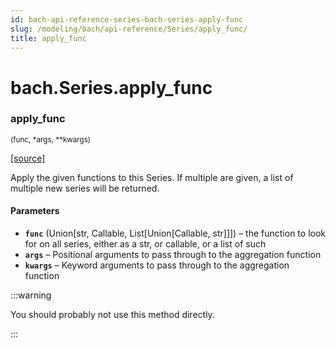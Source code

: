 ```yaml
---
id: bach-api-reference-series-bach-series-apply-func
slug: /modeling/bach/api-reference/Series/apply_func/
title: apply_func
---
```


# bach.Series.apply_func

<div className="method">

### <span className="name">apply_func</span>

<small className="parameter-list">(<span className="parameter" id="func">func</span>, <span className="parameter" id="*">\*args</span>, <span className="parameter" id="**">\*\*kwargs</span>)</small>


&#8203;<span className="view-source">[[source]](https://github.com/objectiv/objectiv-analytics/blob/main/bach/bach/series/series.py)</span>

<div className="content">

Apply the given functions to this Series.
If multiple are given, a list of multiple new series will be returned.


#### Parameters

* **`func`** (Union[str, Callable, List[Union[Callable, str]]]) – the function to look for on all series, either as a str, or callable,
or a list of such
* **`args`** – Positional arguments to pass through to the aggregation function
* **`kwargs`** – Keyword arguments to pass through to the aggregation function


:::warning

You should probably not use this method directly.


:::


</div>


</div>
